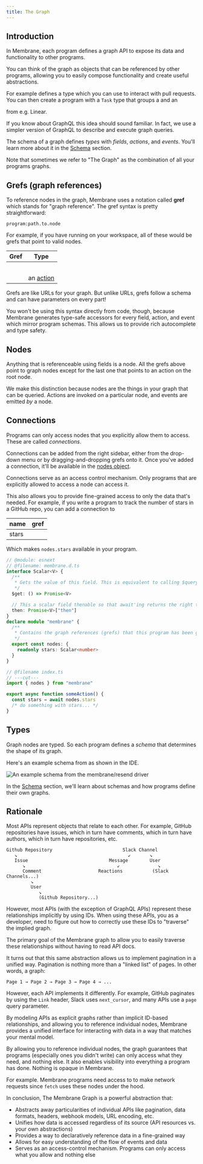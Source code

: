```yaml
---
title: The Graph
---
```



## Introduction

In Membrane, each program defines a graph API to expose its data and
functionality to other programs.

You can think of the graph as objects that can be referenced by other programs,
allowing you to easily compose functionality and create useful abstractions.

For example <Package name="github" /> defines a <Type type='PullRequest'/> type
which you can use to interact with pull requests. You can then create a program
with a `Task` type that groups a <Type type='PullRequest' /> and an

<Type type="Issue" /> from e.g. Linear.

If you know about GraphQL this idea should sound familiar. In fact, we use a
simpler version of GraphQL to describe and execute graph queries.

The schema of a graph defines _types_ with _fields_, _actions_, and _events_.
You'll learn more about it in the [Schema](/concepts/schema) section.

Note that sometimes we refer to "The Graph" as the combination of all your
programs graphs.

## Grefs (graph references)

To reference nodes in the graph, Membrane uses a notation called **gref** which
stands for "graph reference". The gref syntax is pretty straightforward:

`program:path.to.node`

For example, if you have <Package name="github"/> running on your workspace, all
of these would be grefs that point to valid nodes.

| Gref                                                           | Type                            |
| -------------------------------------------------------------- | ------------------------------- |
| <Gref value="github:"/>                                        | <Type type="Root"/>             |
| <Gref value='github:users'/>                                   | <Type type="UserCollection"/>   |
| <Gref value='github:users.one(name:"membrane-io")'/>           | <Type type="User"/>             |
| <Gref value='github:users.one(name:"membrane-io").bio'/>       | <Type type="String"/>           |
| <Gref value='github:users.one(name:"membrane-io").followers'/> | <Type type="Int"/>              |
| <Gref value='github:configure'/>                               | an [action](/concepts/actions/) |

<span data-pagefind-weight="10">Grefs</span> are like URLs for your graph. But unlike URLs, grefs follow a schema and
can have parameters on every part!

You won't be using this syntax directly from code, though, because Membrane
generates type-safe accessors for every field, action, and event which mirror
program schemas. This allows us to provide rich autocomplete and type safety.

## Nodes

Anything that is referenceable using fields is a <span data-pagefind-weight="10">node</span>.  All the grefs above point
to graph nodes except for the last one that points to an action on the root node.

We make this distinction because nodes are the things in your graph that can be
queried. Actions are invoked _on_ a particular node, and events are emitted _by_
a node.

## Connections

Programs can only access nodes that you explicitly allow them to access. These
are called _connections_.

Connections can be added from the right sidebar, either from the drop-down menu
or by dragging-and-dropping grefs onto it. Once you've added a connection, it'll
be available in the [nodes object](/reference/typescript-api#nodes).

Connections serve as an access control mechanism. Only programs that are
explicitly allowed to access a node can access it.

This also allows you to provide fine-grained access to only the data that's
needed. For example, if you write a program to track the number of stars in a
GitHub repo, you can add a connection to

| name  | gref                                                                                           |
| ----- | ---------------------------------------------------------------------------------------------- |
| stars | <Gref value='github:users.one(name:"membrane-io").repos.one(name:"membrane-io").stargazers' /> |

Which makes `nodes.stars` available in your program.

```ts twoslash "nodes.stars"
// @module: esnext
// @filename: membrane.d.ts
interface Scalar<V> {
  /**
   * Gets the value of this field. This is equivalent to calling $query without arguments
   */
  $get: () => Promise<V>

  // This a scalar field thenable so that await'ing returns the right type
  then: Promise<V>["then"]
}
declare module "membrane" {
  /**
   * Contains the graph references (grefs) that this program has been given access to.
   */
  export const nodes: {
    readonly stars: Scalar<number>
  }
}

// @filename index.ts
// ---cut---
import { nodes } from "membrane"

export async function someAction() {
  const stars = await nodes.stars
  /* do something with stars... */
}
```

## Types

Graph nodes are typed. So each program defines a _schema_ that determines the
shape of its graph.

Here's an example schema from <Package name="resend"/> as shown in the IDE.

![An example schema from the membrane/resend
  driver](@assets/resend-schema.png)

In the [Schema](/concepts/schema) section, we'll learn about schemas and how
programs define their own graphs.

## Rationale

Most APIs represent objects that relate to each other. For example, GitHub
repositories have issues, which in turn have comments, which in turn have
authors, which in turn have repositories, etc.

```
Github Repository                          Slack Channel
   ↘                                         ↙       ↘
   Issue                              Message        User
      ↘                                  ↙              ↘
      Comment                     Reactions           (Slack Channels...)
         ↘
         User
            ↘
            (Github Repository...)
```

However, most APIs (with the exception of GraphQL APIs) represent these
relationships implicitly by using IDs. When using these APIs, you as a
developer, need to figure out how to correctly use these IDs to "traverse" the
implied graph.

The primary goal of the Membrane graph to allow you to easily traverse these
relationships without having to read API docs.

It turns out that this same abstraction allows us to implement pagination in a
unified way. Pagination is nothing more than a "linked list" of pages. In other
words, a graph:

```
Page 1 → Page 2 → Page 3 → Page 4 → ...
```

However, each API implements it differently. For example, GitHub paginates by
using the `Link` header, Slack uses `next_cursor`, and many APIs use a `page`
query parameter.

By modeling APIs as explicit graphs rather than implicit ID-based relationships,
and allowing you to reference individual nodes, Membrane provides a unified
interface for interacting with data in a way that matches your mental model.

By allowing you to reference individual nodes, the graph guarantees that
programs (especially ones you didn't write) can only access what they need, and
nothing else. It also enables visibility into everything a program has done.
Nothing is opaque in Membrane.

For example. Membrane programs need access to <Package name="http" /> to make
network requests since `fetch` uses these nodes under the hood.

In conclusion, The Membrane Graph is a powerful abstraction that:

- Abstracts away particularities of individual APIs like pagination, data
  formats, headers, webhook models, URL encoding, etc.
- Unifies how data is accessed regardless of its source (API resources vs. your
  own abstractions)
- Provides a way to declaratively reference data in a fine-grained way
- Allows for easy understanding of the flow of events and data
- Serves as an access-control mechanism. Programs can only access what you allow
  and nothing else
